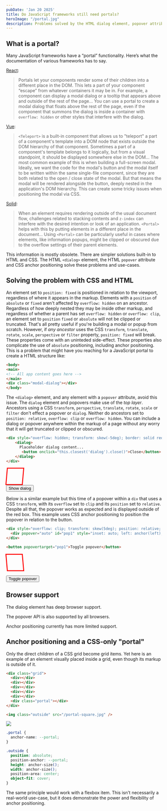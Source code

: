 ```yaml
---
pubDate: 'Jan 20 2025'
title: Do JavaScript frameworks still need portals?
heroImage: "/portal.jpg"
description: Problems solved by the HTML dialog element, popover attribute and CSS anchor positioning
---
```



## What is a portal?

Many JavaScript frameworks have a “portal” functionality. Here’s what the documentation of various frameworks has to say.

[React](https://react.dev/reference/react-dom/createPortal#rendering-to-a-different-part-of-the-dom):

> Portals let your components render some of their children into a different place in the DOM. This lets a part of your component “escape” from whatever containers it may be in. For example, a component can display a modal dialog or a tooltip that appears above and outside of the rest of the page... You can use a portal to create a modal dialog that floats above the rest of the page, even if the component that summons the dialog is inside a container with `overflow: hidden` or other styles that interfere with the dialog.

[Vue](https://vuejs.org/guide/built-ins/teleport.html):

> `<Teleport>` is a built-in component that allows us to "teleport" a part of a component's template into a DOM node that exists outside the DOM hierarchy of that component.
> Sometimes a part of a component's template belongs to it logically, but from a visual standpoint, it should be displayed somewhere else in the DOM... The most common example of this is when building a full-screen modal. Ideally, we want the code for the modal's button and the modal itself to be written within the same single-file component, since they are both related to the open / close state of the modal. But that means the modal will be rendered alongside the button, deeply nested in the application's DOM hierarchy. This can create some tricky issues when positioning the modal via CSS.

[Solid](https://docs.solidjs.com/concepts/control-flow/portal):

> When an element requires rendering outside of the usual document flow, challenges related to stacking contents and `z-index` can interfere with the desired intention or look of an application. `<Portal>` helps with this by putting elements in a different place in the document… Using `<Portal>` can be particularly useful in cases where elements, like information popups, might be clipped or obscured due to the overflow settings of their parent elements.

This information is mostly obsolete. There are simpler solutions built-in to HTML and CSS. The HTML `<dialog>` element, the HTML `popover` attribute and CSS anchor positioning solve these problems and use-cases.

## Solving the problem with CSS and HTML

An element set to `position: fixed` is positioned in relation to the viewport, regardless of where it appears in the markup. Elements with a `position` of `absolute` or `fixed` aren't affected by `overflow: hidden` on an ancestor. Regardless of how deeply nested they may be inside other markup, and regardless of whether a parent has set `overflow: hidden` or `overflow: clip`, an element set to `position` `fixed` or `absolute` will not be clipped or truncated. That's all pretty useful if you're building a modal or popup from scratch. However, if *any ancestor* uses the CSS `transform`, `translate`, `rotate`, `scale`, `perspective` or `filter` property, `position: fixed` will break. These properties come with an uninteded side-effect. These properties also complicate the use of `absolute` positioning, including anchor positioning. This is a problem that might have you reaching for a JavaScript portal to create a HTML structure like:

```html
<body>
<main>
<!-- All app content goes here -->
</main>
<div class="modal-dialog"></div>
</body>
```

The `<dialog>` element, and any element with a `popover` attribute, avoid this issue. The `dialog` element and popovers make use of the *top layer*. Ancestors using a CSS `transform`, `perspective`, `translate`, `rotate`, `scale` or `filter` don't effect a popover or `dialog`. Neither do ancestors set to `position: relative`, `overflow: clip` or `overflow: hidden`. You can include a dialog or popover anywhere within the markup of a page without any worry that it will get truncated or clipped or obscured.

```html
<div style="overflow: hidden; transform: skew(-5deg); border: solid red; width: 50px; height: 50px;">
    <dialog>
      Placeholder dialog content...
       <button onclick="this.closest('dialog').close()">Close</button>  
    </dialog>
</div>
```

<div style="overflow: hidden; transform: skew(-5deg); border: solid red; width: 50px; height: 50px;">
    <dialog>
    Placeholder dialog content...
    <button style="display: block;" onclick="this.closest('dialog').close()">Close</button>    
    </dialog>
</div>
<button onclick="document.querySelector('dialog').showModal()">Show dialog</button>

Below is a similar example but this time of a popover within a `div` that uses a CSS `transform`, with its `overflow` set to `clip` and its `position` set to `relative`. Despite all that, the popover works as expected and is displayed outside of the red box. This example uses CSS anchor positioning to position the popover in relation to the button.

```html
<div style="overflow: clip; transform: skew(5deg); position: relative; width: 50px; height: 50px; border: solid red;">
  <div popover="auto" id="pop1" style="inset: auto; left: anchor(left); top: anchor(bottom);">Example popover content.</div>
</div>

<button popovertarget="pop1">Toggle popover</button>
```

<div style="overflow: clip; transform: skew(5deg); position: relative; width: 50px; height: 50px; border: solid red;">
  <div popover="auto" id="pop1" style="inset: auto; left: anchor(left); top: anchor(bottom);">Example popover content.</div>
</div>

<button popovertarget="pop1">Toggle popover</button>

## Browser support

The dialog element has deep browser support.

<BaselineStatus id="dialog" />

The popover API is also supported by all browsers.

<BaselineStatus id="popover" />

Anchor positioning currently has more limited support.

<BaselineStatus id="anchor-positioning" />

## Anchor positioning and a CSS-only "portal"

Only the direct children of a CSS grid become grid items. Yet here is an example of an element visually placed inside a grid, even though its markup is outside of it.

```html
<div class="grid">
  <div></div>
  <div></div>
  <div></div>
  <div></div>
  <div></div>
  <div class="portal"></div>  
</div>

<img class="outside" src="/portal-square.jpg" />
```

<div class="grid">
  <div></div>
  <div></div>
  <div></div>
  <div></div>
  <div></div>
  <div class="portal"></div>  
</div>

<img class="outside" src="/portal-square.jpg" />

```css
.portal {
  anchor-name: --portal;
}

.outside {
  position: absolute;
  position-anchor: --portal;
  height: anchor-size();
  width: anchor-size();
  position-area: center;
  object-fit: cover;
}
```

The same principle would work with a flexbox item. This isn't necessarily a real-world use-case, but it does demonstrate the power and flexibility of anchor positioning.
